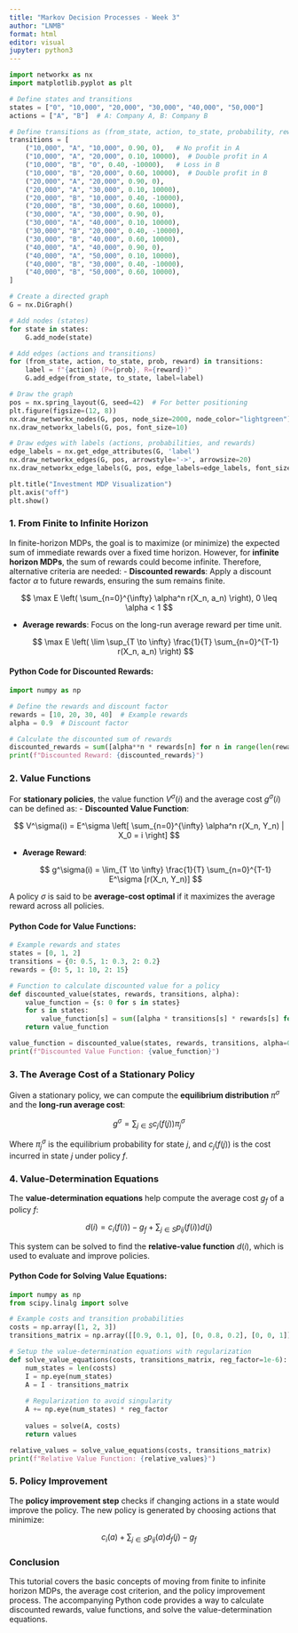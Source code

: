 ```yaml
---
title: "Markov Decision Processes - Week 3"
author: "LNMB"
format: html
editor: visual
jupyter: python3
---
```


```python
import networkx as nx
import matplotlib.pyplot as plt

# Define states and transitions
states = ["0", "10,000", "20,000", "30,000", "40,000", "50,000"]
actions = ["A", "B"]  # A: Company A, B: Company B

# Define transitions as (from_state, action, to_state, probability, reward)
transitions = [
    ("10,000", "A", "10,000", 0.90, 0),   # No profit in A
    ("10,000", "A", "20,000", 0.10, 10000),  # Double profit in A
    ("10,000", "B", "0", 0.40, -10000),   # Loss in B
    ("10,000", "B", "20,000", 0.60, 10000),  # Double profit in B
    ("20,000", "A", "20,000", 0.90, 0),
    ("20,000", "A", "30,000", 0.10, 10000),
    ("20,000", "B", "10,000", 0.40, -10000),
    ("20,000", "B", "30,000", 0.60, 10000),
    ("30,000", "A", "30,000", 0.90, 0),
    ("30,000", "A", "40,000", 0.10, 10000),
    ("30,000", "B", "20,000", 0.40, -10000),
    ("30,000", "B", "40,000", 0.60, 10000),
    ("40,000", "A", "40,000", 0.90, 0),
    ("40,000", "A", "50,000", 0.10, 10000),
    ("40,000", "B", "30,000", 0.40, -10000),
    ("40,000", "B", "50,000", 0.60, 10000),
]

# Create a directed graph
G = nx.DiGraph()

# Add nodes (states)
for state in states:
    G.add_node(state)

# Add edges (actions and transitions)
for (from_state, action, to_state, prob, reward) in transitions:
    label = f"{action} (P={prob}, R={reward})"
    G.add_edge(from_state, to_state, label=label)

# Draw the graph
pos = nx.spring_layout(G, seed=42)  # For better positioning
plt.figure(figsize=(12, 8))
nx.draw_networkx_nodes(G, pos, node_size=2000, node_color="lightgreen")
nx.draw_networkx_labels(G, pos, font_size=10)

# Draw edges with labels (actions, probabilities, and rewards)
edge_labels = nx.get_edge_attributes(G, 'label')
nx.draw_networkx_edges(G, pos, arrowstyle='->', arrowsize=20)
nx.draw_networkx_edge_labels(G, pos, edge_labels=edge_labels, font_size=8)

plt.title("Investment MDP Visualization")
plt.axis("off")
plt.show()

```


### 1. From Finite to Infinite Horizon

In finite-horizon MDPs, the goal is to maximize (or minimize) the expected sum of immediate rewards over a fixed time horizon. However, for **infinite horizon MDPs**, the sum of rewards could become infinite. Therefore, alternative criteria are needed:
- **Discounted rewards**: Apply a discount factor $\alpha$ to future rewards, ensuring the sum remains finite.
  
  $$
  \max E \left( \sum_{n=0}^{\infty} \alpha^n r(X_n, a_n) \right), 0 \leq \alpha < 1
  $$

- **Average rewards**: Focus on the long-run average reward per time unit.

  $$
  \max E \left( \lim \sup_{T \to \infty} \frac{1}{T} \sum_{n=0}^{T-1} r(X_n, a_n) \right)
  $$

#### Python Code for Discounted Rewards:
```python
import numpy as np

# Define the rewards and discount factor
rewards = [10, 20, 30, 40]  # Example rewards
alpha = 0.9  # Discount factor

# Calculate the discounted sum of rewards
discounted_rewards = sum([alpha**n * rewards[n] for n in range(len(rewards))])
print(f"Discounted Reward: {discounted_rewards}")
```

### 2. Value Functions

For **stationary policies**, the value function $V^\sigma(i)$ and the average cost $g^\sigma(i)$ can be defined as:
- **Discounted Value Function**:
  
  $$
  V^\sigma(i) = E^\sigma \left[ \sum_{n=0}^{\infty} \alpha^n r(X_n, Y_n) | X_0 = i \right]
  $$
  
- **Average Reward**:
  
  $$
  g^\sigma(i) = \lim_{T \to \infty} \frac{1}{T} \sum_{n=0}^{T-1} E^\sigma [r(X_n, Y_n)]
  $$

A policy $\sigma$ is said to be **average-cost optimal** if it maximizes the average reward across all policies.

#### Python Code for Value Functions:
```python
# Example rewards and states
states = [0, 1, 2]
transitions = {0: 0.5, 1: 0.3, 2: 0.2}
rewards = {0: 5, 1: 10, 2: 15}

# Function to calculate discounted value for a policy
def discounted_value(states, rewards, transitions, alpha):
    value_function = {s: 0 for s in states}
    for s in states:
        value_function[s] = sum([alpha * transitions[s] * rewards[s] for s in states])
    return value_function

value_function = discounted_value(states, rewards, transitions, alpha=0.9)
print(f"Discounted Value Function: {value_function}")
```

### 3. The Average Cost of a Stationary Policy

Given a stationary policy, we can compute the **equilibrium distribution** $\pi^\sigma$ and the **long-run average cost**:

$$
g^\sigma = \sum_{j \in S} c_j(f(j)) \pi^\sigma_j
$$

Where $\pi^\sigma_j$ is the equilibrium probability for state $j$, and $c_j(f(j))$ is the cost incurred in state $j$ under policy $f$.

### 4. Value-Determination Equations

The **value-determination equations** help compute the average cost $g_f$ of a policy $f$:

$$
d(i) = c_i(f(i)) - g_f + \sum_{j \in S} p_{ij}(f(i)) d(j)
$$

This system can be solved to find the **relative-value function** $d(i)$, which is used to evaluate and improve policies.

#### Python Code for Solving Value Equations:
```python
import numpy as np
from scipy.linalg import solve

# Example costs and transition probabilities
costs = np.array([1, 2, 3])
transitions_matrix = np.array([[0.9, 0.1, 0], [0, 0.8, 0.2], [0, 0, 1]])

# Setup the value-determination equations with regularization
def solve_value_equations(costs, transitions_matrix, reg_factor=1e-6):
    num_states = len(costs)
    I = np.eye(num_states)
    A = I - transitions_matrix
    
    # Regularization to avoid singularity
    A += np.eye(num_states) * reg_factor
    
    values = solve(A, costs)
    return values

relative_values = solve_value_equations(costs, transitions_matrix)
print(f"Relative Value Function: {relative_values}")
```

### 5. Policy Improvement

The **policy improvement step** checks if changing actions in a state would improve the policy. The new policy is generated by choosing actions that minimize:

$$
c_i(a) + \sum_{j \in S} p_{ij}(a) d_f(j) - g_f
$$

### Conclusion

This tutorial covers the basic concepts of moving from finite to infinite horizon MDPs, the average cost criterion, and the policy improvement process. The accompanying Python code provides a way to calculate discounted rewards, value functions, and solve the value-determination equations.